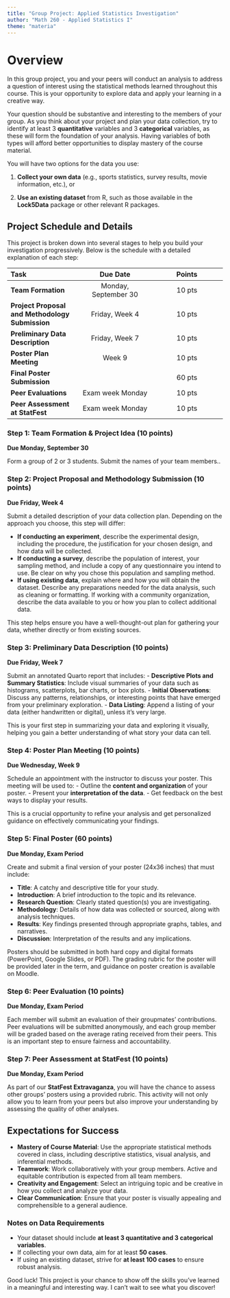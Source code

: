 ```yaml
---
title: "Group Project: Applied Statistics Investigation"
author: "Math 260 - Applied Statistics I"
theme: "materia"
---
```


# Overview

In this group project, you and your peers will conduct an analysis to address a question of interest using the statistical methods learned throughout this course. This is your opportunity to explore data and apply your learning in a creative way.

Your question should be substantive and interesting to the members of your group. As you think about your project and plan your data collection, try to identify at least 3 **quantitative** variables and 3 **categorical** variables, as these will form the foundation of your analysis. Having variables of both types will afford better opportunities to display mastery of the course material.

You will have two options for the data you use:

1.  **Collect your own data** (e.g., sports statistics, survey results, movie information, etc.), or

2.  **Use an existing dataset** from R, such as those available in the **Lock5Data** package or other relevant R packages.

## Project Schedule and Details

This project is broken down into several stages to help you build your investigation progressively. Below is the schedule with a detailed explanation of each step:

| Task | Due Date | Points |
|:-----------------------|:----------------------:|:----------------------:|
| **Team Formation** | Monday, September 30 | 10 pts |
| **Project Proposal and Methodology Submission** | Friday, Week 4 | 10 pts |
| **Preliminary Data Description** | Friday, Week 7 | 10 pts |
| **Poster Plan Meeting** | Week 9 | 10 pts |
| **Final Poster Submission** |  | 60 pts |
| **Peer Evaluations** | Exam week Monday | 10 pts |
| **Peer Assessment at StatFest** | Exam week Monday | 10 pts |

### Step 1: Team Formation & Project Idea (10 points)

**Due Monday, September 30**

Form a group of 2 or 3 students. Submit the names of your team members..

### Step 2: Project Proposal and Methodology Submission (10 points)

**Due Friday, Week 4**

Submit a detailed description of your data collection plan. Depending on the approach you choose, this step will differ:

-   **If conducting an experiment**, describe the experimental design, including the procedure, the justification for your chosen design, and how data will be collected.
-   **If conducting a survey**, describe the population of interest, your sampling method, and include a copy of any questionnaire you intend to use. Be clear on why you chose this population and sampling method.
-   **If using existing data**, explain where and how you will obtain the dataset. Describe any preparations needed for the data analysis, such as cleaning or formatting. If working with a community organization, describe the data available to you or how you plan to collect additional data.

This step helps ensure you have a well-thought-out plan for gathering your data, whether directly or from existing sources.

### Step 3: Preliminary Data Description (10 points)

**Due Friday, Week 7**

Submit an annotated Quarto report that includes: - **Descriptive Plots and Summary Statistics**: Include visual summaries of your data such as histograms, scatterplots, bar charts, or box plots. - **Initial Observations**: Discuss any patterns, relationships, or interesting points that have emerged from your preliminary exploration. - **Data Listing**: Append a listing of your data (either handwritten or digital), unless it’s very large.

This is your first step in summarizing your data and exploring it visually, helping you gain a better understanding of what story your data can tell.

### Step 4: Poster Plan Meeting (10 points)

**Due Wednesday, Week 9**

Schedule an appointment with the instructor to discuss your poster. This meeting will be used to: - Outline the **content and organization** of your poster. - Present your **interpretation of the data**. - Get feedback on the best ways to display your results.

This is a crucial opportunity to refine your analysis and get personalized guidance on effectively communicating your findings.

### Step 5: Final Poster (60 points)

**Due Monday, Exam Period**

Create and submit a final version of your poster (24x36 inches) that must include:

-   **Title**: A catchy and descriptive title for your study.
-   **Introduction**: A brief introduction to the topic and its relevance.
-   **Research Question**: Clearly stated question(s) you are investigating.
-   **Methodology**: Details of how data was collected or sourced, along with analysis techniques.
-   **Results**: Key findings presented through appropriate graphs, tables, and narratives.
-   **Discussion**: Interpretation of the results and any implications.

Posters should be submitted in both hard copy and digital formats (PowerPoint, Google Slides, or PDF). The grading rubric for the poster will be provided later in the term, and guidance on poster creation is available on Moodle.

### Step 6: Peer Evaluation (10 points)

**Due Monday, Exam Period**

Each member will submit an evaluation of their groupmates’ contributions. Peer evaluations will be submitted anonymously, and each group member will be graded based on the average rating received from their peers. This is an important step to ensure fairness and accountability.

### Step 7: Peer Assessment at StatFest (10 points)

**Due Monday, Exam Period**

As part of our **StatFest Extravaganza**, you will have the chance to assess other groups' posters using a provided rubric. This activity will not only allow you to learn from your peers but also improve your understanding by assessing the quality of other analyses.

## Expectations for Success

-   **Mastery of Course Material**: Use the appropriate statistical methods covered in class, including descriptive statistics, visual analysis, and inferential methods.
-   **Teamwork**: Work collaboratively with your group members. Active and equitable contribution is expected from all team members.
-   **Creativity and Engagement**: Select an intriguing topic and be creative in how you collect and analyze your data.
-   **Clear Communication**: Ensure that your poster is visually appealing and comprehensible to a general audience.

### Notes on Data Requirements

-   Your dataset should include **at least 3 quantitative and 3 categorical variables**.
-   If collecting your own data, aim for at least **50 cases**.
-   If using an existing dataset, strive for **at least 100 cases** to ensure robust analysis.

Good luck! This project is your chance to show off the skills you've learned in a meaningful and interesting way. I can't wait to see what you discover!
